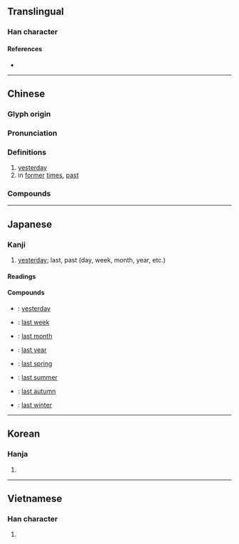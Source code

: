 {{character info/new}}
{{also|咋}}
==Translingual==
{{stroke order|strokes=9}}

===Han character===
{{Han char|rn=72|rad=日|as=05|sn=9|four=68011|canj=AOS|ids=⿰日乍}}

====References====
* {{Han ref|kx=0493.140|dkj=13847|dj=0857.020|hdz=21502.020|uh=6628|ud=26152|bh=AC51|bd=44113}}

----

==Chinese==
{{zh-forms}}

===Glyph origin===
{{Han etym}}

===Pronunciation===
{{zh-pron
|m=zuó
|c=zok3,zok6
|md=sŏ̤h
|mn=ml:cho̍k/qz,tw,xm,zz:cho̍h/qz:chǎ/tw,xm,zz:chā
|mn_note=cho̍k - literary; cho̍h/chǎ/chā - vernacular
|w=5zoq,3zo
|mc=y
|oc=y
|ma=
|cat=n,a
}}

===Definitions===
{{zh-hanzi}}

# [[yesterday]]
# in [[former]] [[time]]s, [[past]]

===Compounds===
{{zh-der|昨暝|昨昏|一昨|今是昨非|昨來|昨兒|昨前|昨夜|昨天|昨日|昨晚|昨非今是}}

----

==Japanese==

===Kanji===
{{ja-kanji|grade=4|rs=日05}}

# [[yesterday]]; last, past (day, week, month, year, etc.)

====Readings====
{{ja-readings
|goon=ざく
|kanon=さく
|kun=きのう-
}}

====Compounds====
* {{ja-r|昨日|きのう}}: [[yesterday]]
* {{ja-r|昨週|さくしゅう}}: [[last week]]
* {{ja-r|昨月|さくげつ}}: [[last month]]
* {{ja-r|昨年|さくねん}}: [[last year]]
* {{ja-r|昨春|さくしゅん}}: [[last spring]]
* {{ja-r|昨夏|さくなつ}}: [[last summer]]
* {{ja-r|昨秋|さくしゅう}}: [[last autumn]]
* {{ja-r|昨冬|さくとう}}: [[last winter]]

----

==Korean==

===Hanja===
{{ko-hanja|hangeul=작|eumhun=|rv=jak|mr=chak|y=cak}}

# {{defn|lang=ko|sort=日05}}

----

==Vietnamese==

===Han character===
{{vi-hantu|tạc|rs=日05}}

# {{defn|lang=vi|sort=日05}}